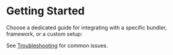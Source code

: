 
# Getting Started

Choose a dedicated guide for integrating with a specific bundler, framework, or a custom setup:

<Cards>
  <Card title="Vite" href="/getting-started/vite" />
  <Card title="Webpack" href="/getting-started/webpack" />
  <Card title="React Native" href="/getting-started/react-native" />
  <Card title="Next.js" href="/getting-started/next" />
  <Card
    title="Create React App"
    href="/getting-started/create-react-app"
  />
  <Card title="Custom Bundler" href="/getting-started/custom-bundler" />
</Cards>

See [Troubleshooting](getting-started/troubleshooting.mdx) for common issues.